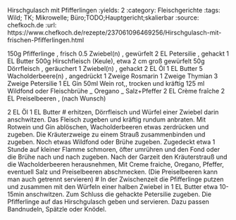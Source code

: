 Hirschgulasch mit Pfifferlingen
:yields: 2
:category: Fleischgerichte
:tags: Wild; TK; Mikrowelle; Büro;TODO;Hauptgericht;skalierbar
:source: chefkoch.de
:url: https://www.chefkoch.de/rezepte/237061096469256/Hirschgulasch-mit-frischen-Pfifferlingen.html

150g Pfifferlinge , frisch
0.5 Zwiebel(n) , gewürfelt
2 EL Petersilie , gehackt
1 EL Butter
500g Hirschfleisch (Keule), etwa 2 cm groß gewürfelt
50g Dörrfleisch , geräuchert
1 Zwiebel(n) , gehackt
2 EL Öl
1 EL Butter
5 Wacholderbeere(n) , angedrückt
1 Zweige Rosmarin
1 Zweige Thymian
3 Zweige Petersilie
1 EL Gin
50ml Wein rot,, trocken und kräftig
125 ml Wildfond oder Fleischbrühe
_ Oregano
_ Salz+Pfeffer
2 EL Crème fraîche
2 EL Preiselbeeren , (nach Wunsch)

2 EL Öl
1 EL Butter
# erhitzen, Dörrfleisch und Würfel einer Zwiebel darin anschwitzen. Das Fleisch zugeben und kräftig rundum anbraten. Mit Rotwein und Gin ablöschen, Wacholderbeeren etwas zerdrücken und zugeben. Die Kräuterzweige zu einem Strauß zusammenbinden und zugeben. Noch etwas Wildfond oder Brühe zugeben. Zugedeckt etwa 1 Stunde auf kleiner Flamme schmoren, öfter umrühren und den Fond oder die Brühe nach und nach zugeben.
  Nach der Garzeit den Kräuterstrauß und die Wacholderbeeren herausnehmen, Mit Creme fraiche, Oregano, Pfeffer, eventuell Salz und Preiselbeeren abschmecken. (Die Preiselbeeren kann man auch getrennt servieren)
# In der Zwischenzeit die Pfifferlinge putzen und zusammen mit den Würfeln einer halben Zwiebel in 1 EL Butter etwa 10-15min anschwitzen. Zum Schluss die gehackte Petersilie zugeben.
  Die Pfifferlinge auf das Hirschgulasch geben und servieren.
  Dazu passen Bandnudeln, Spätzle oder Knödel.

